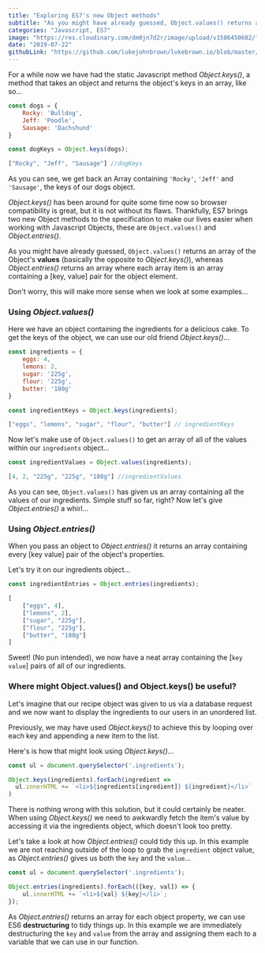 ```yaml
---
title: "Exploring ES7's new Object methods"
subtitle: "As you might have already guessed, Object.values() returns an array of the Object's values (basically the opposite to Object.keys()), whereas Object.entries() returns..."
categories: "Javascript, ES7"
image: "https://res.cloudinary.com/dm0jn7d2r/image/upload/v1586450682/lukebrown.io/es7-object-methods-og.png"
date: "2019-07-22"
githubLink: "https://github.com/lukejohnbrown/lukebrown.io/blob/master/src/posts/exploring-es7-object-values-object-entries.mdx"
---
```



For a while now we have had the static Javascript method *Object.keys()*, a method that takes an object and returns the object's keys in an array, like so...

```js
const dogs = {
	Rocky: 'Bulldog',
	Jeff: 'Poodle',
	Sausage: 'Dachshund'
}

const dogKeys = Object.keys(dogs);
```

```js result=true
["Rocky", "Jeff", "Sausage"] //dogKeys
```

As you can see, we get back an Array containing `'Rocky'`, `'Jeff'` and `'Sausage'`, the keys of our dogs object.

*Object.keys()* has been around for quite some time now so browser compatibility is great, but it is not without its flaws. Thankfully, ES7 brings two new Object methods to the specification to make our lives easier when working with Javascript Objects, these are `Object.values()` and *Object.entries()*.

As you might have already guessed, `Object.values()` returns an array of the Object's **values** (basically the opposite to *Object.keys()*), whereas *Object.entries()* returns an array where each array item is an array containing a [key, value] pair for the object element.

Don't worry, this will make more sense when we look at some examples...

<Spacer />

### Using *Object.values()*

Here we have an object containing the ingredients for a delicious cake. To get the keys of the object, we can use our old friend *Object.keys()*...

```js
const ingredients = {
    eggs: 4,
    lemons: 2,
    sugar: '225g',
    flour: '225g',
    butter: '180g'
}

const ingredientKeys = Object.keys(ingredients);
```
```js result=true
["eggs", "lemons", "sugar", "flour", "butter"] // ingredientKeys
```

Now let's make use of `Object.values()` to get an array of all of the values within our `ingredients` object...

```js
const ingredientValues = Object.values(ingredients);
```
```js result=true
[4, 2, "225g", "225g", "180g"] //ingredientValues
```

As you can see, `Object.values()` has given us an array containing all the values of our ingredients. Simple stuff so far, right? Now let's give *Object.entries()* a whirl...

<Spacer />

### Using *Object.entries()*

When you pass an object to *Object.entries()* it returns an array containing every [key value] pair of the object's properties.

Let's try it on our ingredients object...

```js
const ingredientEntries = Object.entries(ingredients);
```
```js result=true
[
    ["eggs", 4],
    ["lemons", 2],
    ["sugar", "225g"],
    ["flour", "225g"],
    ["butter", "180g"]
]
```

Sweet! (No pun intended), we now have a neat array containing the [`key` `value`] pairs of all of our ingredients.

<Spacer />

### Where might Object.values() and Object.keys() be useful?

Let's imagine that our recipe object was given to us via a database request and we now want to display the ingredients to our users in an unordered list.

Previously, we may have used *Object.keys()* to achieve this by looping over each key and appending a new item to the list.

Here's is how that might look using *Object.keys()*...

```js
const ul = document.querySelector('.ingredients');

Object.keys(ingredients).forEach(ingredient =>
  ul.innerHTML += `<li>${ingredients[ingredient]} ${ingredient}</li>`
)
```

There is nothing wrong with this solution, but it could certainly be neater. When using *Object.keys()* we need to awkwardly fetch the item's value by accessing it via the ingredients object, which doesn't look too pretty.

Let's take a look at how *Object.entries()* could tidy this up. In this example we are not reaching outside of the loop to grab the `ingredient` object value, as *Object.entries()* gives us both the `key` and the `value`...
```js
const ul = document.querySelector('.ingredients');

Object.entries(ingredients).forEach(([key, val]) => {
    ul.innerHTML += `<li>${val} ${key}</li>`;
});
```

As *Object.entries()* returns an array for each object property, we can use ES6 **destructuring** to tidy things up. In this example we are immediately destructuring the `key` and `value` from the array and assigning them each to a variable that we can use in our function.

